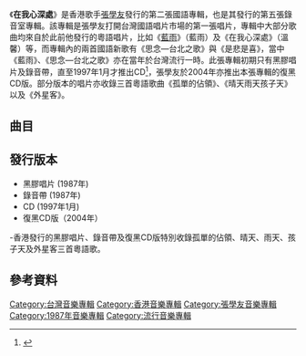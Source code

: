 {{Infobox album
| name       = 在我心深處
| type       = [[專輯|專輯]]
| artist     = [[張學友|張學友]]
| cover      = Jacky-inside my mind.jpg
<!-- 未知參數 | background = orange -->
| released   = 1987年5月6日
| recorded   = 1986年－1987年
| genre      = [[華語流行音樂|華語流行音樂]]
| length     = 
| label      = [[寶麗金|寶麗金]]
| producer   = [[歐丁玉|歐丁玉]]
| reviews    = 
| prev_title = [[相愛_(專輯)|相愛]]
| prev_year  = 1986 <!-- 10月23日 -->
| next_title = [[JACKY|JACKY]]
| next_year  = 1987 <!-- 6月26日 -->
}}
《'''在我心深處'''》是香港歌手[[張學友|張學友]]發行的第二張國語專輯，也是其發行的第五張錄音室專輯。該專輯是張學友打開台灣國語唱片市場的第一張唱片，專輯中大部分歌曲均來自於此前他發行的粵語唱片，比如《[[藍雨|藍雨]]》（藍雨）及《在我心深處》（溫馨）等，而專輯內的兩首國語新歌有《思念—台北之歌》與《是悲是喜》，當中《藍雨》、《思念—台北之歌》亦在當年於台灣流行一時。此張專輯初期只有黑膠唱片及錄音帶，直至1997年1月才推出CD<ref>{{Cite web |url=http://tw.page.bid.yahoo.com/tw/auction/f15570035;_ylt=AnPyemqrlVXQYkDWuA.o.1qpFLJ8?actsrch=srp3 |title=張學友.關淑怡 cd=在我心深處.難得有情人 宣傳單曲(1996年發行) Yahoo奇摩拍賣 |access-date=2013-08-05 |archive-url=https://web.archive.org/web/20200316031239/https://tw.bid.yahoo.com/item/f15570035 |archive-date=2020-03-16 |dead-url=yes }}</ref>，張學友於2004年亦推出本張專輯的復黑CD版。部分版本的唱片亦收錄三首粵語歌曲《孤單的佔領》、《晴天雨天孩子天》以及《外星客》。

==曲目==
{{Tracklist
| collapsed = 
| headline = 
| font_size = 
| total_length =

| all_writing = 
| all_music = 
| all_lyrics = 
| all_arranger = 
| all_producer = 
| all_except =

| title1 = 孤單的佔領
| note1 = 粵語
| longnote1 = 電影《[[天賜良緣_(1987年電影)|天賜良緣]]》主題曲
| music1 = -{[[袁卓凡|Richard Yuen]]}-
| lyrics1 = [[陳少琪|陳少琪]]
| arranger1 = Richard Yuen  
| producer1 = 
| extra1 = 
| length1 =

| title2 = 晴天雨天孩子天
| note2 = 粵語
| longnote2 = 香港電台電視劇《[[晴天、雨天、孩子天|晴天、雨天、孩子天]]》主題曲
| music2 = [[林敏怡|林敏怡]]
| lyrics2 = [[林敏驄|林敏驄]]
| arranger2 = 林敏怡 
| producer2 = 
| extra2 = 
| length2 =
 
| title3 = 外星客
| note3 = 粵語
| longnote3 = 商業電台廣播劇《[[衛斯理|衛斯理]]》主題曲 
| music3 = [[盧冠廷|盧冠廷]]
| lyrics3 = 林敏驄
| arranger3 = [[杜自持|杜自持]]
| producer3 = 
| extra3 = 
| length3 =
 
| title4 = [[藍雨|藍雨]]
| note4 = 
| longnote4 = 改編自日本歌手[[德永英明|德永英明]]的《Rainy Blue》<br>粵語版為《藍雨》
| music4 = 德永英明
| lyrics4 = [[陳家麗|陳家麗]]
| arranger4 = [[盧東尼|盧東尼]]
| producer4 = 
| extra4 = 
| length4 =

| title5 = 在我心深處
| note5 = 
| longnote5 = 粵語版為《溫馨》
| music5 = 林敏驄
| lyrics5 = [[呂承明|呂承明]]
| arranger5 = 林敏怡
| producer5 = 
| extra5 = 
| length5 =

| title6 = 夢
| note6 = 
| longnote6 = 粵語版為《造夢者》
| music6 = [[威林_(音樂人)|威林]]
| lyrics6 = [[林秋離|林秋離]]
| arranger6 = 盧東尼
| producer6 = 
| extra6 = 
| length6 =

| title7 = 思念—台北之歌
| note7 = 
| longnote7 = 改編自法國指揮家[[波爾·瑪麗亞|Paul Mauriat]]的《SONG FOR TAIPEI》
| music7 = Paul Mauriat
| lyrics7 = 林秋離
| arranger7 = Richard Yuen<br>[[蕭唯忱|蕭唯忱]]
| producer7 = 
| extra7 = 
| length7 =

| title8 = 繫情
| note8 = 
| longnote8 = 改編自[[張國榮|張國榮]]《飛機師的風衣》<br>粵語版為《飛機師的風衣》
| music8 = 林敏怡
| lyrics8 = 呂承明
| arranger8 = 林敏怡
| producer8 = 
| extra8 = 
| length8 =

| title9 = 別戀
| note9 = 
| longnote9 = 改編自日本組合{{link-ja|SALLY (乐队)|SALLY|SALLY}}的《mコードにHeartbreak》<br>粵語版為《別戀》
| music9 = {{link-ja|杉山洋介|杉山洋介}}
| lyrics9 = 呂承明
| arranger9 = 盧東尼
| producer9 = 
| extra9 = 
| length9 =

| title10 = 是悲是喜
| note10 = 
| longnote10 = 粵語版為《不變的俏面》
| music10 = [[陳美威|陳美威]]
| lyrics10 = 陳美威
| arranger10 = 蕭唯忱
| producer10 = 
| extra10 = 
| length10 =

| title11 = 二人世界
| note11 = 
| longnote11 = 粵語版為《小男人》
| music11 = Richard Yuen
| lyrics11 = [[陳玉貞|娃娃]]
| arranger11 = Richard Yuen
| producer11 = 
| extra11 = 
| length11 =

| title12 = 狂傲
| note12 = 
| longnote12 = 粵語版為《狂傲》<br>電影《[[執法先鋒|執法先鋒]]》國語版主題曲
| music12 = {{link-ja|見岳章|見岳章}}
| lyrics12 = 娃娃
| arranger12 = Richard Yuen
| producer12 = 
| extra12 = 
| length12 =

| title13 = 夢裡面你是誰
| note13 = 
| longnote13 = 粵語版為《真面目、假面具》
| music13 = 盧東尼
| lyrics13 = [[王紫薇|王紫薇]]
| arranger13 = 盧東尼
| producer13 = 
| extra13 = 
| length13 = 
}}

==發行版本==
*黑膠唱片 (1987年)
*錄音帶 (1987年)
*CD (1997年1月)
*復黑CD版（2004年）
-香港發行的黑膠唱片、錄音帶及復黑CD版特別收錄孤單的佔領、晴天、雨天、孩子天及外星客三首粵語歌。

== 參考資料 ==
{{reflist}}

{{張學友}}

[[Category:台灣音樂專輯|Category:台灣音樂專輯]]
[[Category:香港音樂專輯|Category:香港音樂專輯]]
[[Category:張學友音樂專輯|Category:張學友音樂專輯]]
[[Category:1987年音樂專輯|Category:1987年音樂專輯]]
[[Category:流行音樂專輯|Category:流行音樂專輯]]